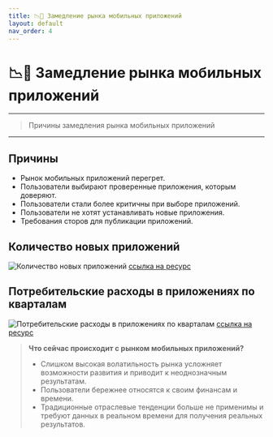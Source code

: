 ```yaml
---
title: 📉📱 Замедление рынка мобильных приложений
layout: default
nav_order: 4
---
```


# 📉📱 Замедление рынка мобильных приложений

---
> Причины замедления рынка мобильных приложений
---

## Причины

- Рынок мобильных приложений перегрет.
- Пользователи выбирают проверенные приложения, которым доверяют.
- Пользователи стали более критичны при выборе приложений.
- Пользователи не хотят устанавливать новые приложения.
- Требования сторов для публикации приложений.

## Количество новых приложений

![Количество новых приложений](/assets/images/number_of_newapps.png "Количество новых приложений")
[ссылка на ресурс](https://asomobile.net/en/blog/global-economic-trends-and-the-mobile-application-market/)

## Потребительские расходы в приложениях по кварталам

![Потребительские расходы в приложениях по кварталам](/assets/images/consumer_spend.png "Потребительские расходы в приложениях по кварталам")
[ссылка на ресурс](https://asomobile.net/en/blog/global-economic-trends-and-the-mobile-application-market/)

> **Что сейчас происходит с рынком мобильных приложений?**
> 
> - Слишком высокая волатильность рынка усложняет возможности развития и приводит к неоднозначным результатам.
> - Пользователи бережнее относятся к своим финансам и времени.
> - Традиционные отраслевые тенденции больше не применимы и требуют данных в реальном времени для получения реальных результатов.
